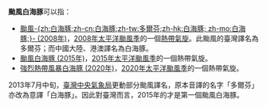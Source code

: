 {{NoteTA
|G1=TyphoonNew
|G2=TyphoonOld
|G3=Weather
}}
'''颱風白海豚'''可以指：

* [[颱風白海豚_(2008年)|颱風-{zh:白海豚;zh-cn:白海豚;zh-tw:多爾芬;zh-hk:白海豚; zh-mo:白海豚;}- (2008年)]]，[[2008年太平洋颱風季|2008年太平洋颱風季]]的一個[[熱帶氣旋|熱帶氣旋]]。此颱風的臺灣譯名為多爾芬；而中國大陸、港澳譯名為白海豚。
* [[颱風白海豚_(2015年)|颱風白海豚 (2015年)]]，[[2015年太平洋颱風季|2015年太平洋颱風季]]的一個熱帶氣旋。
* [[強烈熱帶風暴白海豚_(2020年)|強烈熱帶風暴白海豚 (2020年)]]，[[2020年太平洋颱風季|2020年太平洋颱風季]]的一個熱帶氣旋。

2013年7月中旬，[[交通部中央氣象局|臺灣中央氣象局]]更動部分颱風譯名，原本音譯的名字「多爾芬」亦改為意譯「白海豚」。因此對臺灣而言，2015年的才是第一個颱風白海豚。

{{消歧義|cat=熱帶氣旋消歧義}}

{{start box}}
{{succession box|[[颱風紅霞|紅霞]]|[[颱風鯨魚|鯨魚]]|太平洋颱風季名稱|白海豚}}
{{end box}}

{{太平洋颱風季熱帶氣旋名單}}